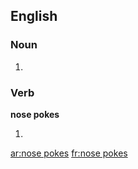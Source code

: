 ==English==

===Noun===
{{head|en}}

# {{plural of|nose poke}}

===Verb===
'''nose pokes'''

# {{en-third-person singular of|nose poke}}

[[ar:nose pokes]]
[[fr:nose pokes]]